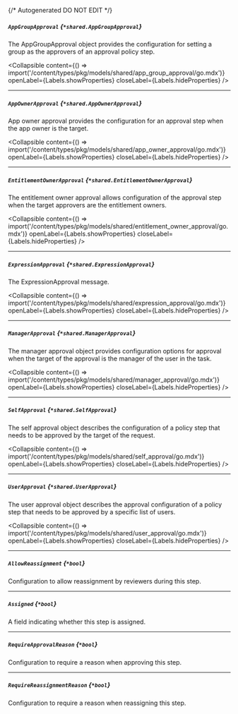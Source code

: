 {/* Autogenerated DO NOT EDIT  */}

##### `AppGroupApproval` *{`*shared.AppGroupApproval`}*
The AppGroupApproval object provides the configuration for setting a group as the approvers of an approval policy step.

<Collapsible content={() => import('/content/types/pkg/models/shared/app_group_approval/go.mdx')} openLabel={Labels.showProperties} closeLabel={Labels.hideProperties} />


---
##### `AppOwnerApproval` *{`*shared.AppOwnerApproval`}*
App owner approval provides the configuration for an approval step when the app owner is the target.

<Collapsible content={() => import('/content/types/pkg/models/shared/app_owner_approval/go.mdx')} openLabel={Labels.showProperties} closeLabel={Labels.hideProperties} />


---
##### `EntitlementOwnerApproval` *{`*shared.EntitlementOwnerApproval`}*
The entitlement owner approval allows configuration of the approval step when the target approvers are the entitlement owners.

<Collapsible content={() => import('/content/types/pkg/models/shared/entitlement_owner_approval/go.mdx')} openLabel={Labels.showProperties} closeLabel={Labels.hideProperties} />


---
##### `ExpressionApproval` *{`*shared.ExpressionApproval`}*
The ExpressionApproval message.

<Collapsible content={() => import('/content/types/pkg/models/shared/expression_approval/go.mdx')} openLabel={Labels.showProperties} closeLabel={Labels.hideProperties} />


---
##### `ManagerApproval` *{`*shared.ManagerApproval`}*
The manager approval object provides configuration options for approval when the target of the approval is the manager of the user in the task.

<Collapsible content={() => import('/content/types/pkg/models/shared/manager_approval/go.mdx')} openLabel={Labels.showProperties} closeLabel={Labels.hideProperties} />


---
##### `SelfApproval` *{`*shared.SelfApproval`}*
The self approval object describes the configuration of a policy step that needs to be approved by the target of the request.

<Collapsible content={() => import('/content/types/pkg/models/shared/self_approval/go.mdx')} openLabel={Labels.showProperties} closeLabel={Labels.hideProperties} />


---
##### `UserApproval` *{`*shared.UserApproval`}*
The user approval object describes the approval configuration of a policy step that needs to be approved by a specific list of users.

<Collapsible content={() => import('/content/types/pkg/models/shared/user_approval/go.mdx')} openLabel={Labels.showProperties} closeLabel={Labels.hideProperties} />


---
##### `AllowReassignment` *{`*bool`}*
Configuration to allow reassignment by reviewers during this step.

---
##### `Assigned` *{`*bool`}*
A field indicating whether this step is assigned.

---
##### `RequireApprovalReason` *{`*bool`}*
Configuration to require a reason when approving this step.

---
##### `RequireReassignmentReason` *{`*bool`}*
Configuration to require a reason when reassigning this step.


